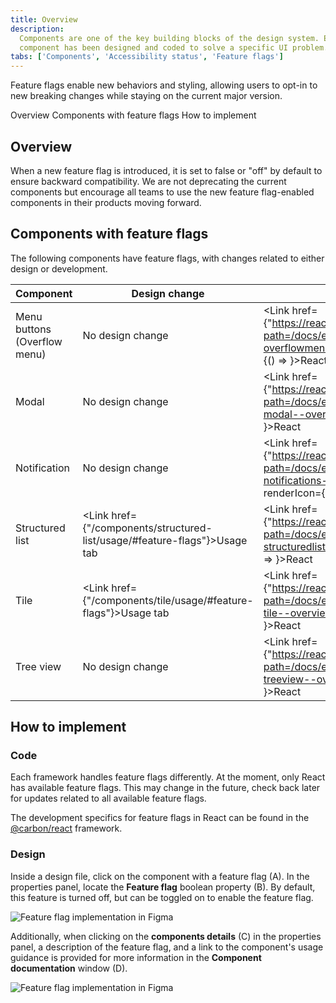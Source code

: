 ```yaml
---
title: Overview
description:
  Components are one of the key building blocks of the design system. Each
  component has been designed and coded to solve a specific UI problem.
tabs: ['Components', 'Accessibility status', 'Feature flags']
---
```



<PageDescription>

Feature flags enable new behaviors and styling, allowing users to opt-in to new
breaking changes while staying on the current major version.

</PageDescription>

<AnchorLinks>

<AnchorLink>Overview</AnchorLink>
<AnchorLink>Components with feature flags</AnchorLink>
<AnchorLink>How to implement</AnchorLink>

</AnchorLinks>

## Overview

When a new feature flag is introduced, it is set to false or "off" by default to
ensure backward compatibility. We are not deprecating the current components but
encourage all teams to use the new feature flag-enabled components in their
products moving forward.

## Components with feature flags

The following components have feature flags, with changes related to either
design or development.

| Component                    | Design change                                                                    | Code change                                                                                                                                                                                  |
| ---------------------------- | -------------------------------------------------------------------------------- | -------------------------------------------------------------------------------------------------------------------------------------------------------------------------------------------- |
| Menu buttons (Overflow menu) | No design change                                                                 | <Link href={"https://react.carbondesignsystem.com/?path=/docs/experimental-feature-flags-overflowmenu--overview"} renderIcon={() => <Launch aria-label="Launch" />}>React</Link>             |
| Modal                        | No design change                                                                 | <Link href={"https://react.carbondesignsystem.com/?path=/docs/experimental-feature-flags-modal--overview"} renderIcon={() => <Launch aria-label="Launch" />}>React</Link>                    |
| Notification                 | No design change                                                                 | <Link href={"https://react.carbondesignsystem.com/?path=/docs/experimental-feature-flags-notifications-actionable--overview"} renderIcon={() => <Launch aria-label="Launch" />}>React</Link> |
| Structured list              | <Link href={"/components/structured-list/usage/#feature-flags"}>Usage tab</Link> | <Link href={"https://react.carbondesignsystem.com/?path=/docs/experimental-feature-flags-structuredlist--overview"} renderIcon={() => <Launch aria-label="Launch" />}>React</Link>           |
| Tile                         | <Link href={"/components/tile/usage/#feature-flags"}>Usage tab</Link>            | <Link href={"https://react.carbondesignsystem.com/?path=/docs/experimental-feature-flags-tile--overview"} renderIcon={() => <Launch aria-label="Launch" />}>React</Link>                     |
| Tree view                    | No design change                                                                 | <Link href={"https://react.carbondesignsystem.com/?path=/docs/experimental-feature-flags-treeview--overview"} renderIcon={() => <Launch aria-label="Launch" />}>React</Link>                 |

## How to implement

### Code

Each framework handles feature flags differently. At the moment, only React has
available feature flags. This may change in the future, check back later for
updates related to all available feature flags.

<Title>React</Title>

The development specifics for feature flags in React can be found in the
[@carbon/react](https://react.carbondesignsystem.com/?path=/docs/getting-started-feature-flags--overview)
framework.

### Design

Inside a design file, click on the component with a feature flag (A). In the
properties panel, locate the **Feature flag** boolean property (B). By default,
this feature is turned off, but can be toggled on to enable the feature flag.

<Row>
<Column colLg={8}>

![Feature flag implementation in Figma](images/feature-flag-implementation-1.png)

</Column>
</Row>

Additionally, when clicking on the **components details** (C) in the properties
panel, a description of the feature flag, and a link to the component's usage
guidance is provided for more information in the **Component documentation**
window (D).

<Row>
<Column colLg={8}>

![Feature flag implementation in Figma](images/feature-flag-implementation-2.png)

</Column>
</Row>
